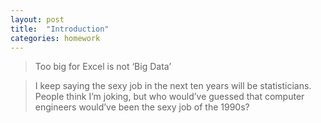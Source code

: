 ```yaml
---
layout: post
title:  "Introduction"
categories: homework
---
```


> Too big for Excel is not 'Big Data'

> I keep saying the sexy job in the next ten years will be statisticians. People think I'm joking, but who would've guessed that computer engineers would've been the sexy job of the 1990s?
